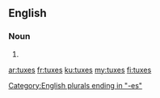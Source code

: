 ==English==

===Noun===
{{head|en|plural}}

# {{plural of|tux|lang=en}}

[[Category:English plurals ending in "-es"]]

[[ar:tuxes]]
[[fr:tuxes]]
[[ku:tuxes]]
[[my:tuxes]]
[[fi:tuxes]]